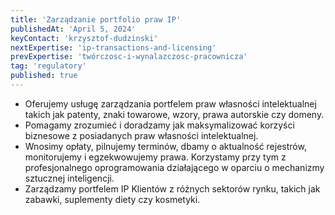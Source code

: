 ```yaml
---
title: 'Zarządzanie portfolio praw IP'
publishedAt: 'April 5, 2024'
keyContact: 'krzysztof-dudzinski'
nextExpertise: 'ip-transactions-and-licensing'
prevExpertise: 'twórczosc-i-wynalazczosc-pracownicza'
tag: 'regulatory'
published: true
---
```



- Oferujemy usługę zarządzania portfelem praw własności intelektualnej takich jak patenty, znaki towarowe, wzory, prawa autorskie czy domeny.
- Pomagamy zrozumieć i doradzamy jak maksymalizować korzyści biznesowe z posiadanych praw własności intelektualnej.
- Wnosimy opłaty, pilnujemy terminów, dbamy o aktualność rejestrów, monitorujemy i egzekwowujemy prawa. Korzystamy przy tym z profesjonalnego oprogramowania działającego w oparciu o mechanizmy sztucznej inteligencji.
- Zarządzamy portfelem IP Klientów z różnych sektorów rynku, takich jak zabawki, suplementy diety czy kosmetyki.